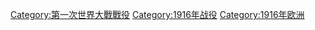 [[Category:第一次世界大戰戰役|Category:第一次世界大戰戰役]]
[[Category:1916年战役|Category:1916年战役]]
[[Category:1916年欧洲|Category:1916年欧洲]]